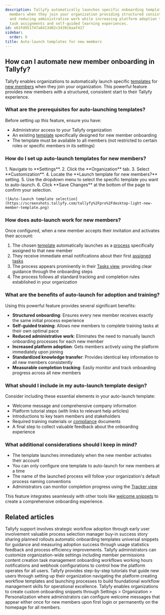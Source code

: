```yaml
---
description: Tallyfy automatically launches specific onboarding templates for new
  members when they join your organization providing structured consistent training
  and reducing administrative work while increasing platform adoption through immediate
  task assignments and self-guided learning experiences.
id: e63fd951747a8413d02c3439cbaaf417
sidebar:
  order: 9
title: Auto-launch templates for new members
---
```



## How can I automate new member onboarding in Tallyfy?

Tallyfy enables organizations to automatically launch specific [templates](/products/pro/documenting/templates/) for [new members](/products/pro/documenting/members/) when they join your organization. This powerful feature provides new members with a structured, consistent start to their Tallyfy experience.

### What are the prerequisites for auto-launching templates?

Before setting up this feature, ensure you have:
- Administrator access to your Tallyfy organization
- An existing [template](/products/pro/documenting/templates/) specifically designed for new member onboarding
- The template must be available to all members (not restricted to certain roles or specific members in its settings)

### How do I set up auto-launch templates for new members?

<Steps>
1. Navigate to **Settings**.
2. Click the **Organization** tab.
3. Select **Customization**.
4. Locate the **Launch template for new members?** setting.
5. Use the dropdown menu to select the specific template you want to auto-launch.
6. Click **Save Changes** at the bottom of the page to confirm your selection.

    ![Auto-launch template selection](https://screenshots.tallyfy.com/tallyfy%2Fpro%2Fdesktop-light-new-member-template.png)

</Steps>

### How does auto-launch work for new members?

Once configured, when a new member accepts their invitation and activates their account:

1. The chosen [template](/products/pro/documenting/templates/) automatically launches as a [process](/products/pro/tracking-and-tasks/processes/) specifically assigned to that new member
2. They receive immediate email notifications about their first [assigned tasks](/products/pro/tracking-and-tasks/tasks/)
3. The process appears prominently in their [Tasks view](/products/pro/tracking-and-tasks/tasks-view/), providing clear guidance through the onboarding steps
4. The process follows all standard tracking and completion rules established in your organization

### What are the benefits of auto-launch for adoption and training?

Using this powerful feature provides several significant benefits:

- **Structured onboarding**: Ensures every new member receives exactly the same initial process experience
- **Self-guided training**: Allows new members to complete training tasks at their own optimal pace
- **Reduced administrative work**: Eliminates the need to manually launch onboarding processes for each new member
- **Increased platform adoption**: Gets members actively using the platform immediately upon joining
- **Standardized knowledge transfer**: Provides identical key information to all new members consistently
- **Measurable completion tracking**: Easily monitor and track onboarding progress across all new members

### What should I include in my auto-launch template design?

Consider including these essential elements in your auto-launch template:

- Welcome message and comprehensive company information
- Platform tutorial steps (with links to relevant help articles)
- Introductions to key team members and stakeholders
- Required training materials or [compliance](/products/pro/compliance/) documents
- A final step to collect valuable feedback about the onboarding experience

### What additional considerations should I keep in mind?

- The template launches immediately when the new member activates their account
- You can only configure one template to auto-launch for new members at a time
- The name of the launched process will follow your organization's default process naming conventions
- Administrators can monitor completion progress using the [Tracker view](/products/pro/tracking-and-tasks/tracker-view/)

This feature integrates seamlessly with other tools like [welcome snippets](/products/pro/documenting/templates/snippets/) to create a comprehensive onboarding experience.


## Related articles
<CardGrid>
<LinkTitleCard header="<b>Miscellaneous > Support</b>" href="/products/pro/miscellaneous/support/" > Tallyfy support involves strategic workflow adoption through early user involvement valuable process selection manager buy-in success story sharing planned rollouts automatic onboarding templates universal snippets for guidance and measuring adoption success through usage statistics feedback and process efficiency improvements. </LinkTitleCard>
<LinkTitleCard header="<b>Org Settings > Organization customization settings</b>" href="/products/pro/settings/org-settings/organization-customization-settings/" > Tallyfy administrators can customize organization-wide settings including member permissions content creation task management onboarding workflows working hours notifications and webhook configurations to control how the platform operates for all users. </LinkTitleCard>
<LinkTitleCard header="<b>Pro > Getting started</b>" href="/products/pro/tutorials/" > Tallyfy provides step-by-step tutorials that guide new users through setting up their organization navigating the platform creating workflow templates and launching processes to build foundational workflow management skills for operational excellence. </LinkTitleCard>
<LinkTitleCard header="<b>Tutorials > Welcome snippets</b>" href="/products/pro/tutorials/how-to-create-a-custom-onboarding-snippet/" > Tallyfy enables organizations to create custom onboarding snippets through Settings > Organization > Personalization where administrators can configure welcome messages that appear either once for new members upon first login or permanently on the homepage for all members. </LinkTitleCard>
</CardGrid>